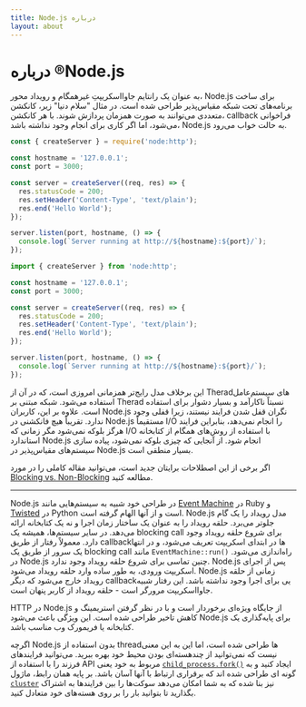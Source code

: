 ```yaml
---
title: Node.js درباره
layout: about
---
```


# درباره ®Node.js

به عنوان یک رانتایم جاوااسکریپتِ غیرهمگام و رویداد محور، Node.js برای ساخت برنامه‌های تحت شبکه مقیاس‌پذیر طراحی شده است. در مثال "سلام دنیا" زیر، کانکشن متعددی می‌توانند به صورت همزمان پردازش شوند. با هر کانکشن، callback فراخوانی می‌شود، اما اگر کاری برای انجام وجود نداشته باشد، Node.js به حالت خواب می‌رود.

```cjs
const { createServer } = require('node:http');

const hostname = '127.0.0.1';
const port = 3000;

const server = createServer((req, res) => {
  res.statusCode = 200;
  res.setHeader('Content-Type', 'text/plain');
  res.end('Hello World');
});

server.listen(port, hostname, () => {
  console.log(`Server running at http://${hostname}:${port}/`);
});
```

```mjs
import { createServer } from 'node:http';

const hostname = '127.0.0.1';
const port = 3000;

const server = createServer((req, res) => {
  res.statusCode = 200;
  res.setHeader('Content-Type', 'text/plain');
  res.end('Hello World');
});

server.listen(port, hostname, () => {
  console.log(`Server running at http://${hostname}:${port}/`);
});
```

این برخلاف مدل رایج‌تر همزمانی امروزی است، که در آن از Theradهای سیستم‌عامل استفاده می‌شود. شبکه مبتنی بر Therad نسبتاً ناکارآمد و بسیار دشوار برای استفاده است. علاوه بر این، کاربران Node.js نگران قفل شدن فرایند نیستند، زیرا قفلی وجود ندارد. تقریباً هیچ فانکشنی در Node.js مستقیماً I/O را انجام نمی‌دهد، بنابراین فرایند هرگز بلوکه نمی‌شود مگر زمانی که I/O با استفاده از روش‌های همگام از کتابخانه استاندارد Node.js انجام شود. از آنجایی که چیزی بلوکه نمی‌شود، پیاده سازی سیستم‌های مقیاس‌پذیر در Node.js بسیار منطقی است.

اگر برخی از این اصطلاحات برایتان جدید است، می‌توانید مقاله کاملی را در مورد [Blocking vs. Non-Blocking][] مطالعه کنید.

---

Node.js در طراحی خود شبیه به سیستم‌هایی مانند [Event Machine][] در Ruby و [Twisted][] در Python است و از آنها الهام گرفته است. Node.js مدل رویداد را یک گام جلوتر می‌برد. حلقه رویداد را به عنوان یک ساختار زمان اجرا و نه یک کتابخانه ارائه می‌دهد. در سایر سیستم‌ها، همیشه یک blocking call برای شروع حلقه رویداد وجود دارد.
معمولاً رفتار از طریق callback‌ها در ابتدای اسکریپت تعریف می‌شود، و در انتها یک سرور از طریق یک blocking call مانند `EventMachine::run()‎` راه‌اندازی می‌شود. در Node.js چنین تماسی برای شروع حلقه رویداد وجود ندارد. Node.js پس از اجرای اسکریپت ورودی، به طور ساده وارد حلقه رویداد می‌شود. Node.js زمانی از حلقه رویداد خارج می‌شود که دیگر callback‌یی برای اجرا وجود نداشته باشد. این رفتار شبیه جاوااسکریپت مرورگر است - حلقه رویداد از کاربر پنهان است.

HTTP در Node.js از جایگاه ویژه‌ای برخوردار است و با در نظر گرفتن استریمینگ و کاهش تاخیر طراحی شده است. این ویژگی باعث می‌شود Node.js برای پایه‌گذاری یک کتابخانه یا فریمورک وب مناسب باشد.

اگرچه Node.js بدون استفاده از threadها طراحی شده است، اما این به این معنی نیست که نمی‌توانید از چندهسته‌ای بودن محیط خود بهره ببرید. می‌توانید فرایندهای فرزند را با استفاده از API مربوط به خود یعنی [`child_process.fork()‎`][] ایجاد کنید و به گونه ای طراحی شده اند که برقراری ارتباط با آنها آسان باشد. بر پایه همان رابط، ماژول [`cluster`][] نیز بنا شده که به شما امکان می‌دهد سوکت‌ها را بین فرایندها به اشتراک بگذارید تا بتوانید بار را بر روی هسته‌های خود متعادل کنید.

[blocking vs. non-blocking]: /learn/asynchronous-work/overview-of-blocking-vs-non-blocking
[`child_process.fork()‎`]: https://nodejs.org/api/child_process.html
[`cluster`]: https://nodejs.org/api/cluster.html
[event machine]: https://github.com/eventmachine/eventmachine
[twisted]: https://twistedmatrix.com/trac/
